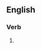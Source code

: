 ==English==

===Verb===
{{head|en|present participle}}

# {{present participle of|resupply|lang=en|nocat=1}}